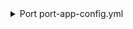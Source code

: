 <details>

<summary> Port port-app-config.yml </summary>

```yaml showLineNumbers
resources:
  - kind: repository
    selector:
      query: "true" # JQ boolean query. If evaluated to false - skip syncing the object.
    port:
      entity:
        mappings:
          identifier: ".name" # The Entity identifier will be the repository name.
          title: ".name"
          blueprint: '"githubService"'
          properties:
            readme: file://README.md # fetching the README.md file that is within the root folder of the repository and ingesting its contents as a markdown property
            url: .html_url
            defaultBranch: .default_branch
  - kind: pull-request
    selector:
      query: "true" # JQ boolean query. If evaluated to false - skip syncing the object.
    port:
      entity:
        mappings:
          identifier: ".head.repo.name + (.id|tostring)" # The Entity identifier will be the repository name + the pull request ID.
          title: ".title"
          blueprint: '"githubPullRequest"'
          properties:
            creator: ".user.login"
            assignees: "[.assignees[].login]"
            reviewers: "[.requested_reviewers[].login]"
            status: ".status" # merged, closed, opened
            closedAt: ".closed_at"
            updatedAt: ".updated_at"
            mergedAt: ".merged_at"
            prNumber: ".id"
            link: ".html_url"
          relations:
            service: .head.repo.name
```

</details>
